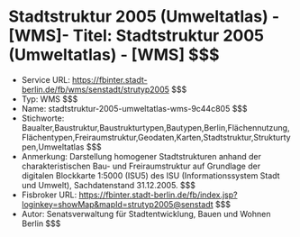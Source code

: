 # Stadtstruktur 2005 (Umweltatlas) - [WMS]- Titel: Stadtstruktur 2005 (Umweltatlas) - [WMS] $$$
- Service URL: https://fbinter.stadt-berlin.de/fb/wms/senstadt/strutyp2005 $$$
- Typ: WMS $$$
- Name: stadtstruktur-2005-umweltatlas-wms-9c44c805 $$$
- Stichworte: Baualter,Baustruktur,Baustrukturtypen,Bautypen,Berlin,Flächennutzung,Flächentypen,Freiraumstruktur,Geodaten,Karten,Stadtstruktur,Strukturtypen,Umweltatlas $$$
- Anmerkung: Darstellung homogener Stadtstrukturen anhand der charakteristischen Bau- und Freiraumstruktur auf Grundlage der digitalen Blockkarte 1:5000 (ISU5) des ISU (Informationssystem Stadt und Umwelt), Sachdatenstand 31.12.2005. $$$
- Fisbroker URL: https://fbinter.stadt-berlin.de/fb/index.jsp?loginkey=showMap&mapId=strutyp2005@senstadt $$$
- Autor: Senatsverwaltung für Stadtentwicklung, Bauen und Wohnen Berlin $$$
